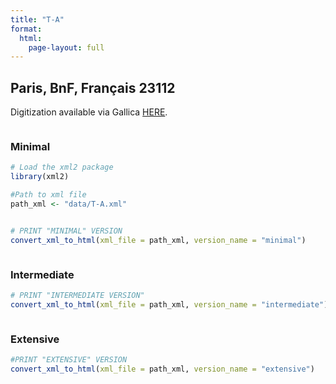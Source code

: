 ```yaml
---
title: "T-A"
format:
  html:
    page-layout: full
---
```


## Paris, BnF, Français 23112

Digitization available via Gallica [HERE](https://gallica.bnf.fr/ark:/12148/btv1b9063234c/f337.item.r=MS%2023112).


::: {.column-page-outset layout="[[6,6,6]]"}

::: {.column}
### Minimal

```r
# Load the xml2 package
library(xml2)

#Path to xml file
path_xml <- "data/T-A.xml"
```


```r
```

```r

# PRINT "MINIMAL" VERSION
convert_xml_to_html(xml_file = path_xml, version_name = "minimal")

```

:::

::: {.column}
### Intermediate


```r
# PRINT "INTERMEDIATE VERSION"
convert_xml_to_html(xml_file = path_xml, version_name = "intermediate")

```

:::

::: {.column}
### Extensive

```r
#PRINT "EXTENSIVE" VERSION
convert_xml_to_html(xml_file = path_xml, version_name = "extensive")
```

:::

:::